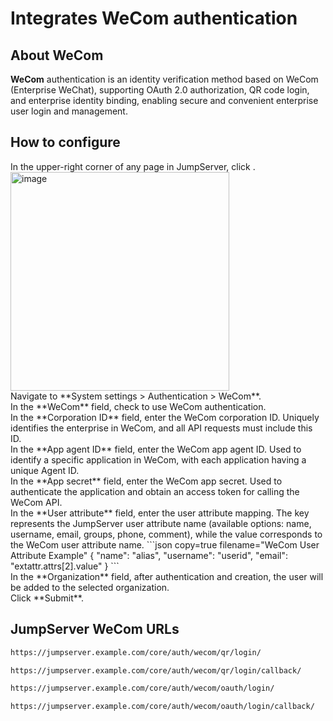 
# Integrates WeCom authentication

## About WeCom

**WeCom** authentication is an identity verification method based on WeCom (Enterprise WeChat), supporting OAuth 2.0 authorization, QR code login, and enterprise identity binding, enabling secure and convenient enterprise user login and management.

## How to configure
<Steps>
<div>
In the upper-right corner of any page in JumpServer, click <Icon name="settings"/>.
<img src="/images/docs/admin-guides/system-settings/nav-settings.png" alt="image" width="350"/>
</div>

<div>
Navigate to **System settings > Authentication > WeCom**.
</div>

<div>
In the **WeCom** field, check to use WeCom authentication.
</div>

<div>
In the **Corporation ID** field, enter the WeCom corporation ID. Uniquely identifies the enterprise in WeCom, and all API requests must include this ID.
</div>

<div>
In the **App agent ID** field, enter the WeCom app agent ID. Used to identify a specific application in WeCom, with each application having a unique Agent ID.
</div>

<div>
In the **App secret** field, enter the WeCom app secret. Used to authenticate the application and obtain an access token for calling the WeCom API.
</div>

<div>
In the **User attribute** field, enter the user attribute mapping. The key represents the JumpServer user attribute name (available options: name, username, email, groups, phone, comment), while the value corresponds to the WeCom user attribute name.
```json copy=true filename="WeCom User Attribute Example"
{
  "name": "alias",
  "username": "userid",
  "email": "extattr.attrs[2].value"
}
```
</div>

<div>
In the **Organization** field, after authentication and creation, the user will be added to the selected organization.
</div>

<div>
Click **Submit**.
</div>
</Steps>

## JumpServer WeCom URLs

```md filename="QR Login URL"
https://jumpserver.example.com/core/auth/wecom/qr/login/
```

```md filename="QR Login Success Callback URL"
https://jumpserver.example.com/core/auth/wecom/qr/login/callback/
```

```md filename="OAuth Login URL"
https://jumpserver.example.com/core/auth/wecom/oauth/login/
```

```md filename="OAuth Login Success Callback URL"
https://jumpserver.example.com/core/auth/wecom/oauth/login/callback/
```